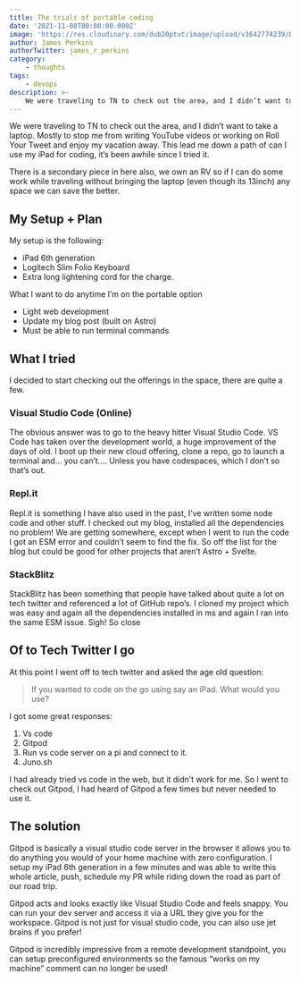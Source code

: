 ```yaml
---
title: The trials of portable coding
date: '2021-11-08T00:00:00.000Z'
image: 'https://res.cloudinary.com/dub20ptvt/image/upload/v1642774239/Blog%20Posts/lum3qzy9gojjhtcpndmp.webp'
author: James Perkins
authorTwitter: james_r_perkins
category:
    - thoughts
tags:
    - devops
description: >-
    We were traveling to TN to check out the area, and I didn’t want to take a laptop. Mostly to stop me from writing YouTube videos or working on Roll Your Tweet and enjoy my vacation away.
---
```


We were traveling to TN to check out the area, and I didn’t want to take a laptop. Mostly to stop me from writing YouTube videos or working on Roll Your Tweet and enjoy my vacation away. This lead me down a path of can I use my iPad for coding, it’s been awhile since I tried it.

There is a secondary piece in here also, we own an RV so if I can do some work while traveling without bringing the laptop (even though its 13inch) any space we can save the better.

## My Setup + Plan

My setup is the following:

-   iPad 6th generation
-   Logitech Slim Folio Keyboard
-   Extra long lightening cord for the charge.

What I want to do anytime I’m on the portable option

-   Light web development
-   Update my blog post (built on Astro)
-   Must be able to run terminal commands

## What I tried

I decided to start checking out the offerings in the space, there are quite a few.

### Visual Studio Code (Online)

The obvious answer was to go to the heavy hitter Visual Studio Code. VS Code has taken over the development world, a huge improvement of the days of old. I boot up their new cloud offering, clone a repo, go to launch a terminal and… you can’t…. Unless you have codespaces, which I don’t so that’s out.

### Repl.it

Repl.it is something I have also used in the past, I’ve written some node code and other stuff. I checked out my blog, installed all the dependencies no problem! We are getting somewhere, except when I went to run the code I got an ESM error and couldn’t seem to find the fix. So off the list for the blog but could be good for other projects that aren’t Astro + Svelte.

### StackBlitz

StackBlitz has been something that people have talked about quite a lot on tech twitter and referenced a lot of GitHub repo’s. I cloned my project which was easy and again all the dependencies installed in ms and again I ran into the same ESM issue. Sigh! So close

## Of to Tech Twitter I go

At this point I went off to tech twitter and asked the age old question:

> If you wanted to code on the go using say an iPad. What would you use?

I got some great responses:

1. Vs code
2. Gitpod
3. Run vs code server on a pi and connect to it.
4. Juno.sh

I had already tried vs code in the web, but it didn’t work for me. So I went to check out Gitpod, I had heard of Gitpod a few times but never needed to use it.

## The solution

Gitpod is basically a visual studio code server in the browser it allows you to do anything you would of your home machine with zero configuration. I setup my iPad 6th generation in a few minutes and was able to write this whole article, push, schedule my PR while riding down the road as part of our road trip.

Gitpod acts and looks exactly like Visual Studio Code and feels snappy. You can run your dev server and access it via a URL they give you for the workspace. Gitpod is not just for visual studio code, you can also use jet brains if you prefer!

Gitpod is incredibly impressive from a remote development standpoint, you can setup preconfigured environments so the famous “works on my machine” comment can no longer be used!
